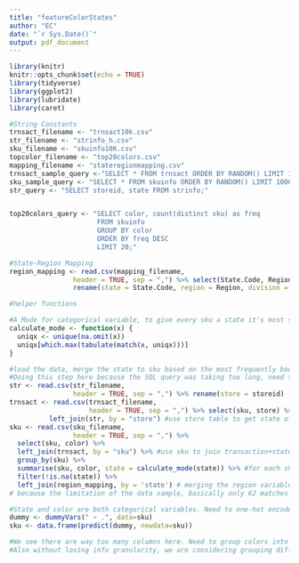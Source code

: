 ```yaml
---
title: "featureColorStates"
author: "EC"
date: "`r Sys.Date()`"
output: pdf_document
---
```


```r
library(knitr)
knitr::opts_chunk$set(echo = TRUE)
library(tidyverse)   
library(ggplot2) 
library(lubridate)
library(caret)
```

```r
#String Constants
trnsact_filename <- "trnsact10k.csv"
str_filename <- "strinfo_h.csv"
sku_filename <- "skuinfo10K.csv"
topcolor_filename <- "top20colors.csv"
mapping_filename <- "stateregionmapping.csv"
trnsact_sample_query <-"SELECT * FROM trnsact ORDER BY RANDOM() LIMIT 10000;"
sku_sample_query <- "SELECT * FROM skuinfo ORDER BY RANDOM() LIMIT 10000;"
str_query <- "SELECT storeid, state FROM strinfo;"


top20colors_query <- "SELECT color, count(distinct sku) as freq
                      FROM skuinfo
                      GROUP BY color
                      ORDER BY freq DESC
                      LIMIT 20;"

#State-Region Mapping
region_mapping <- read.csv(mapping_filename,
                header = TRUE, sep = ",") %>% select(State.Code, Region, Division) %>%
                rename(state = State.Code, region = Region, division = Division) 

```

```r
#helper functions

#A Mode for categorical variable, to give every sku a state it's most sold in
calculate_mode <- function(x) {
  uniqx <- unique(na.omit(x))
  uniqx[which.max(tabulate(match(x, uniqx)))]
}

```


```r
#load the data, merge the state to sku based on the most frequently bought state regions
#Doing this step here because the SQL query was taking too long, need to get feature engineering started with some data first. Later will do this in SQL.
str <- read.csv(str_filename,
                header = TRUE, sep = ",") %>% rename(store = storeid)
trnsact <- read.csv(trnsact_filename, 
                    header = TRUE, sep = ",") %>% select(sku, store) %>%
          left_join(str, by = "store") #use store table to get state of transactions
sku <- read.csv(sku_filename,
                header = TRUE, sep = ",") %>% 
  select(sku, color) %>%
  left_join(trnsact, by = "sku") %>% #use sku to join transaction+state and sku
  group_by(sku) %>%
  summarise(sku, color, state = calculate_mode(state)) %>% #for each sku which state did it sell best?
  filter(!is.na(state)) %>%
  left_join(region_mapping, by = 'state') # merging the region variables
# because the limitation of the data sample, basically only 62 matches were found between the transact and sku. It won't be a problem when we actually apply this to a larger data set.
```




```r
#State and color are both categorical variables. Need to one-hot encode it.
dummy <- dummyVars(" ~ .", data=sku)
sku <- data.frame(predict(dummy, newdata=sku))

#We see there are way too many columns here. Need to group colors into buckets. Coral and Salmon are both pink. 
#Also without losing info granularity, we are considering grouping different states into regions - West, Southwest, Midwest, Southeast, Northeast, Etc.
```